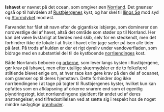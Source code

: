 {{title:Ishavet}}
{{author:Laura Holmegaard}}
{{timestamp:2009-10-29T12:02:13Z}}
{{copyright:Ishavet}}
'''Ishavet''' er navnet på det ocean, som omgiver øen [[Norrland]]. Det grænser også op til halvdelen af [[Rustbjergene|Rustbjergenes]] kyst, og har skel til [[Ilings Sø]] mod syd og [[Stormdybet]] mod øst.

Farvandet har fået sit navn efter de gigantiske isbjerge, som dominerer den nordvestlige del af havet, altså det område som støder op til Norrland. Her kan det være livsfarligt at færdes med skib, selv for en stedkendt, men det forhindrer ikke de lokale i at fiske i havet eller jage sæler på isen alle tider på året. På trods af kulden er der et rigt dyreliv under vandoverfladen, som bidrage med en substantiel del til de kystboende [[norrlænding|norrlændinges]] kost.

Både Norrlands beboere og [[ork|orkerne]], som lever langs kysten i Rustbjergene, gør krav på Ishavet, men efter utallige skærmydsler er de to folkefærd stiltiende blevet enige om, at hver race kan gøre krav på den del af oceanet, som grænser op til deres hjemstavn. Dette forhindrer dog ikke norrlændingene i at tage på togter til Rustbjergenes kyster, hvilket kun kan opfattes som en afklapsning af orkerne snarere end som et egentlig plyndringstogt, idet norrlændingene sjældent får andet ud af deres anstrengelser, end tilfredsstillelsen ved at sætte sig i respekt hos de noget mindre sødygtige [[grønhud|grønhuder]].